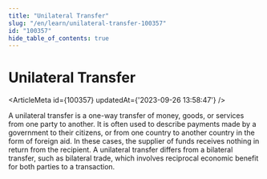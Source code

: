 ```yaml
---
title: "Unilateral Transfer"
slug: "/en/learn/unilateral-transfer-100357"
id: "100357"
hide_table_of_contents: true
---
```



# Unilateral Transfer

<ArticleMeta id={100357} updatedAt={'2023-09-26 13:58:47'} />
<div className='border-solid border-b border-t-0 my-4 border-[var(--ifm-color-gray-300)]' />

A unilateral transfer is a one-way transfer of money, goods, or services from one party to another. It is often used to describe payments made by a government to their citizens, or from one country to another country in the form of foreign aid. In these cases, the supplier of funds receives nothing in return from the recipient. A unilateral transfer differs from a bilateral transfer, such as bilateral trade, which involves reciprocal economic benefit for both parties to a transaction.
